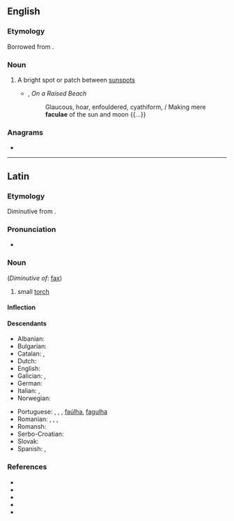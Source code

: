 ==English==

===Etymology===
Borrowed from {{bor|en|la|facula||little torch}}.

===Noun===
{{wikipedia}}
{{en-noun|faculae}}

# {{lb|en|astronomy}} A bright spot or patch between [[sunspot]]s
#* {{w|Hugh MacDiarmid}}, ''On a Raised Beach''
#*: Glaucous, hoar, enfouldered, cyathiform, / Making mere '''faculae''' of the sun and moon {{...}}

===Anagrams===
* {{anagrams|en|faucal}}

----

==Latin==

===Etymology===
Diminutive from {{suffix|lang=la|fax|ula|t1=torch}}.

===Pronunciation===
* {{la-IPA|facula}}

===Noun===
{{la-noun|facula|faculae|f|first}} (''Diminutive of'': [[fax#Latin|fax]])

# small [[torch]]

====Inflection====
{{la-decl-1st|facul}}

====Descendants====
{{top2}}
* Albanian: {{l|sq|flakë}} {{q|possibly}}
* Bulgarian: {{l|bg|факлия}} {{q|borrowing}}
* Catalan: {{l|ca|fàcula}} {{q|borrowing}}, {{l|ca|falla}}
* Dutch: {{l|nl|fakkel}} {{q|borrowing}}
* English: {{l|en|facula}} {{q|borrowing}}
* Galician: {{l|gl|facha}}, {{l|gl|facho}}
* German: {{l|de|Fackel}} {{q|borrowing, through Old High German}}
* Italian: {{l|it|facola}} {{q|borrowing}}, {{l|it|fiaccola}}
* Norwegian: {{l|no|fakkel}} {{q|borrowing, through German}}
{{mid2}}
* Portuguese: {{l|pt|fácula}} {{q|borrowing}}, {{l|pt|facha}}, {{l|pt|facho}}, [[faúlha]], [[fagulha]]
* Romanian: {{l|ro|fachie}}, {{l|ro|flacără}}, {{l|ro|faclă}} {{q|through Greek}}, {{l|ro|făclie}} {{q|diminutive or through a South Slavic language}}
* Romansh: {{l|rm|facla}}
* Serbo-Croatian: {{l|sh|faklja}} {{q|borrowing}}
* Slovak: {{l|sk|fakľa}} {{q|borrowing}}
* Spanish: {{l|es|fácula}} {{q|borrowing}}, {{l|es|hacha}}
{{bottom}}

===References===
* {{R:L&S}}
* {{R:Elementary Lewis}}
* {{R:du Cange}}
* {{R:Gaffiot}}
* {{R:NLW}}